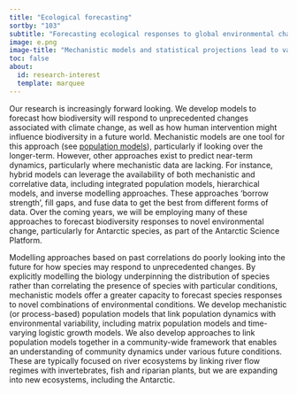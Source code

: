 ```yaml
---
title: "Ecological forecasting"
sortby: "103"
subtitle: "Forecasting ecological responses to global environmental change"
image: e.png
image-title: "Mechanistic models and statistical projections lead to vastly different predictions into the future (see Tonkin et al., 2019, Nature)"
toc: false
about:
  id: research-interest
  template: marquee
---
```



Our research is increasingly forward looking. We develop models to forecast how biodiversity will respond to unprecedented changes associated with climate change, as well as how human intervention might influence biodiversity in a future world. Mechanistic models are one tool for this approach (see [population models](/research/interests/popModels)), particularly if looking over the longer-term. However, other approaches exist to predict near-term dynamics, particularly where mechanistic data are lacking. For instance, hybrid models can leverage the availability of both mechanistic and correlative data, including integrated population models, hierarchical models, and inverse modelling approaches. These approaches ‘borrow strength’, fill gaps, and fuse data to get the best from different forms of data. Over the coming years, we will be employing many of these approaches to forecast biodiversity responses to novel environmental change, particularly for Antarctic species, as part of the Antarctic Science Platform. 

Modelling approaches based on past correlations do poorly looking into the future for how species may respond to unprecedented changes. By explicitly modelling the biology underpinning the distribution of species rather than correlating the presence of species with particular conditions, mechanistic models offer a greater capacity to forecast species responses to novel combinations of environmental conditions. We develop mechanistic (or process-based) population models that link population dynamics with environmental variability, including matrix population models and time-varying logistic growth models. We also develop approaches to link population models together in a community-wide framework that enables an understanding of community dynamics under various future conditions. These are typically focused on river ecosystems by linking river flow regimes with invertebrates, fish and riparian plants, but we are expanding into new ecosystems, including the Antarctic. 
